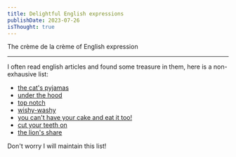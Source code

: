 ```yaml
---
title: Delightful English expressions
publishDate: 2023-07-26
isThought: true
---
```


The crème de la crème of English expression

---

I often read english articles and found some treasure in them, here is a non-exhausive list:

-   [the cat's pyjamas](https://en.wiktionary.org/wiki/the_cat%27s_pyjamas)
-   [under the hood](https://en.wiktionary.org/wiki/under_the_hood)
-   [top notch](https://en.wiktionary.org/wiki/top_notch)
-   [wishy-washy](https://en.wiktionary.org/wiki/wishy-washy)
-   [you can't have your cake and eat it too!](https://en.wiktionary.org/wiki/have_one%27s_cake_and_eat_it_too)
-   [cut your teeth on](https://en.wiktionary.org/wiki/cut_one%27s_teeth)
-   [the lion's share](https://en.wiktionary.org/wiki/lion%27s_share)

Don't worry I will maintain this list!
